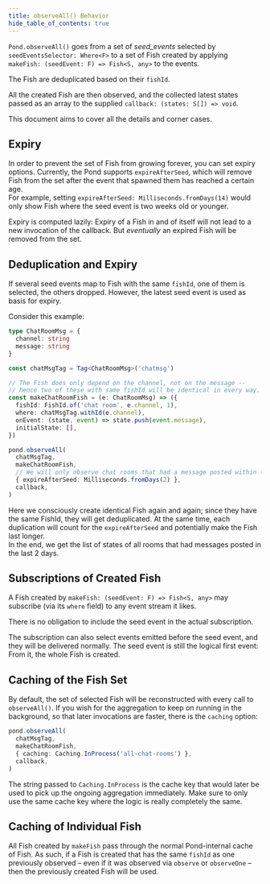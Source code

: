 ```yaml
---
title: observeAll() Behavior
hide_table_of_contents: true
---
```


`Pond.observeAll()` goes from a set of _seed_events_ selected by `seedEventsSelector: Where<F>`
to a set of Fish created by applying `makeFish: (seedEvent: F) => Fish<S, any>` to the events.

The Fish are deduplicated based on their `fishId`.

All the created Fish are then observed, and the collected latest states passed as an array to the supplied `callback: (states: S[]) => void`.

This document aims to cover all the details and corner cases.

## Expiry

In order to prevent the set of Fish from growing forever, you can set expiry options.
Currently, the Pond supports `expireAfterSeed`, which will remove Fish from the set after the event that spawned them has reached a certain age.  
For example, setting `expireAfterSeed: Milliseconds.fromDays(14)` would only show Fish where the seed event is two weeks old or younger.

Expiry is computed lazily: Expiry of a Fish in and of itself will not lead to a new invocation of the callback.
But _eventually_ an expired Fish will be removed from the set.

## Deduplication and Expiry

If several seed events map to Fish with the same `fishId`, one of them is selected, the others dropped.
However, the latest seed event is used as basis for expiry.

Consider this example:

```ts
type ChatRoomMsg = {
  channel: string
  message: string
}

const chatMsgTag = Tag<ChatRoomMsg>('chatmsg')

// The Fish does only depend on the channel, not on the message --
// hence two of these with same fishId will be identical in every way.
const makeChatRoomFish = (e: ChatRoomMsg) => ({
  fishId: FishId.of('chat room', e.channel, 1),
  where: chatMsgTag.withId(e.channel),
  onEvent: (state, event) => state.push(event.message),
  initialState: [],
})

pond.observeAll(
  chatMsgTag,
  makeChatRoomFish,
  // We will only observe chat rooms that had a message posted within the last 2 days
  { expireAfterSeed: Milliseconds.fromDays(2) },
  callback,
)
```

Here we consciously create identical Fish again and again; since they have the same FishId, they will get deduplicated.
At the same time, each duplication will count for the `expireAfterSeed` and potentially make the Fish last longer.  
In the end, we get the list of states of all rooms that had messages posted in the last 2 days.

## Subscriptions of Created Fish

A Fish created by `makeFish: (seedEvent: F) => Fish<S, any>` may subscribe (via its `where` field) to any event stream it likes.

There is no obligation to include the seed event in the actual subscription.

The subscription can also select events emitted before the seed event, and they will be delivered normally.
The seed event is still the logical first event: From it, the whole Fish is created.

## Caching of the Fish Set

By default, the set of selected Fish will be reconstructed with every call to `observeAll()`.
If you wish for the aggregation to keep on running in the background, so that later invocations are faster, there is the `caching` option:

```ts
pond.observeAll(
  chatMsgTag,
  makeChatRoomFish,
  { caching: Caching.InProcess('all-chat-rooms') },
  callback,
)
```

The string passed to `Caching.InProcess` is the cache key that would later be used to pick up the ongoing aggregation immediately.
Make sure to only use the same cache key where the logic is really completely the same.

## Caching of Individual Fish

All Fish created by `makeFish` pass through the normal Pond-internal cache of Fish.
As such, if a Fish is created that has the same `fishId` as one previously observed
– even if it was observed via `observe` or `observeOne` –
then the previously created Fish will be used.
